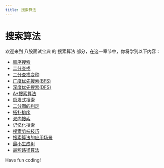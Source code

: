```yaml
---
title: 搜索算法
---
```


# 搜索算法

欢迎来到 八股面试宝典 的 搜索算法 部分，在这一章节中，你将学到以下内容：

- [顺序搜索](./0-sequential-search.mdx)
- [二分查找](./1-binary-search.mdx)
- [二分查找变种](./2-binary-search-variants.mdx)
- [广度优先搜索(BFS)](./3-breadth-first-search-bfs.mdx)
- [深度优先搜索(DFS)](./4-depth-first-search-dfs.mdx)
- [A*搜索算法](./5-a-search-algorithm.mdx)
- [启发式搜索](./6-heuristic-search.mdx)
- [二分图的判定](./7-bipartite-graph-decision.mdx)
- [拓扑排序](./8-topological-sort.mdx)
- [双向搜索](./9-bidirectional-search.mdx)
- [记忆化搜索](./10-memoized-search.mdx)
- [搜索剪枝技巧](./11-search-pruning-techniques.mdx)
- [搜索算法的应用场景](./12-application-scenarios-of-search-algorithms.mdx)
- [最小生成树](./13-minimum-spanning-tree.mdx)
- [最短路径算法](./14-shortest-path-algorithm.mdx)

Have fun coding!